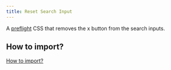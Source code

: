 ```yaml
---
title: Reset Search Input
---
```




A [preflight](https://tailwindcss.com/docs/preflight) CSS that removes the x button from the search inputs.

<ApiTable rows={utilities} />

## How to import?

[How to import?](/#how-to-import)
